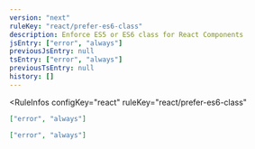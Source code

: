 ```yaml
---
version: "next"
ruleKey: "react/prefer-es6-class"
description: Enforce ES5 or ES6 class for React Components
jsEntry: ["error", "always"]
previousJsEntry: null
tsEntry: ["error", "always"]
previousTsEntry: null
history: []
---
```


<RuleInfos 
  configKey="react" 
  ruleKey="react/prefer-es6-class" 
>

```json
["error", "always"]
```

```json
["error", "always"]
```

</RuleInfos>
